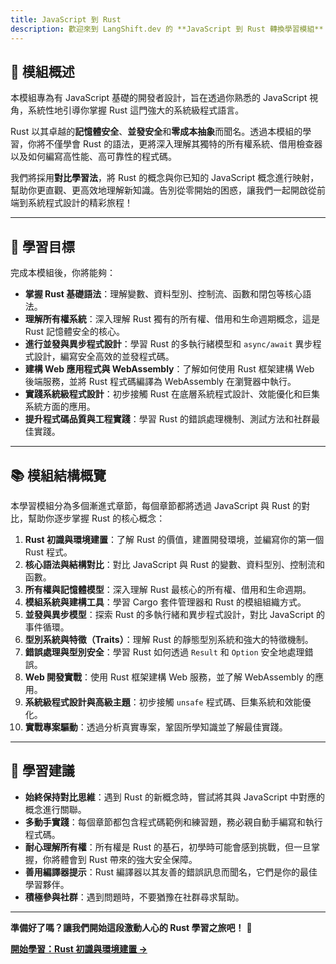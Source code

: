 ```yaml
---
title: JavaScript 到 Rust
description: 歡迎來到 LangShift.dev 的 **JavaScript 到 Rust 轉換學習模組**！
---
```


## 📖 模組概述

本模組專為有 JavaScript 基礎的開發者設計，旨在透過你熟悉的 JavaScript 視角，系統性地引導你掌握 Rust 這門強大的系統級程式語言。

Rust 以其卓越的**記憶體安全**、**並發安全**和**零成本抽象**而聞名。透過本模組的學習，你將不僅學會 Rust 的語法，更將深入理解其獨特的所有權系統、借用檢查器以及如何編寫高性能、高可靠性的程式碼。

我們將採用**對比學習法**，將 Rust 的概念與你已知的 JavaScript 概念進行映射，幫助你更直觀、更高效地理解新知識。告別從零開始的困惑，讓我們一起開啟從前端到系統程式設計的精彩旅程！

---

## 🎯 學習目標

完成本模組後，你將能夠：

*   **掌握 Rust 基礎語法**：理解變數、資料型別、控制流、函數和閉包等核心語法。
*   **理解所有權系統**：深入理解 Rust 獨有的所有權、借用和生命週期概念，這是 Rust 記憶體安全的核心。
*   **進行並發與異步程式設計**：學習 Rust 的多執行緒模型和 `async/await` 異步程式設計，編寫安全高效的並發程式碼。
*   **建構 Web 應用程式與 WebAssembly**：了解如何使用 Rust 框架建構 Web 後端服務，並將 Rust 程式碼編譯為 WebAssembly 在瀏覽器中執行。
*   **實踐系統級程式設計**：初步接觸 Rust 在底層系統程式設計、效能優化和巨集系統方面的應用。
*   **提升程式碼品質與工程實踐**：學習 Rust 的錯誤處理機制、測試方法和社群最佳實踐。

---

## 📚 模組結構概覽

本學習模組分為多個漸進式章節，每個章節都將透過 JavaScript 與 Rust 的對比，幫助你逐步掌握 Rust 的核心概念：

1.  **Rust 初識與環境建置**：了解 Rust 的價值，建置開發環境，並編寫你的第一個 Rust 程式。
2.  **核心語法與結構對比**：對比 JavaScript 與 Rust 的變數、資料型別、控制流和函數。
3.  **所有權與記憶體模型**：深入理解 Rust 最核心的所有權、借用和生命週期。
4.  **模組系統與建構工具**：學習 Cargo 套件管理器和 Rust 的模組組織方式。
5.  **並發與異步模型**：探索 Rust 的多執行緒和異步程式設計，對比 JavaScript 的事件循環。
6.  **型別系統與特徵（Traits）**：理解 Rust 的靜態型別系統和強大的特徵機制。
7.  **錯誤處理與型別安全**：學習 Rust 如何透過 `Result` 和 `Option` 安全地處理錯誤。
8.  **Web 開發實戰**：使用 Rust 框架建構 Web 服務，並了解 WebAssembly 的應用。
9.  **系統級程式設計與高級主題**：初步接觸 `unsafe` 程式碼、巨集系統和效能優化。
10. **實戰專案驅動**：透過分析真實專案，鞏固所學知識並了解最佳實踐。

---

## 🚀 學習建議

*   **始終保持對比思維**：遇到 Rust 的新概念時，嘗試將其與 JavaScript 中對應的概念進行關聯。
*   **多動手實踐**：每個章節都包含程式碼範例和練習題，務必親自動手編寫和執行程式碼。
*   **耐心理解所有權**：所有權是 Rust 的基石，初學時可能會感到挑戰，但一旦掌握，你將體會到 Rust 帶來的強大安全保障。
*   **善用編譯器提示**：Rust 編譯器以其友善的錯誤訊息而聞名，它們是你的最佳學習夥伴。
*   **積極參與社群**：遇到問題時，不要猶豫在社群尋求幫助。

---

**準備好了嗎？讓我們開始這段激動人心的 Rust 學習之旅吧！** 🦀

[**開始學習：Rust 初識與環境建置 →**](./module-00-rust-introduction.zh-tw.mdx)
